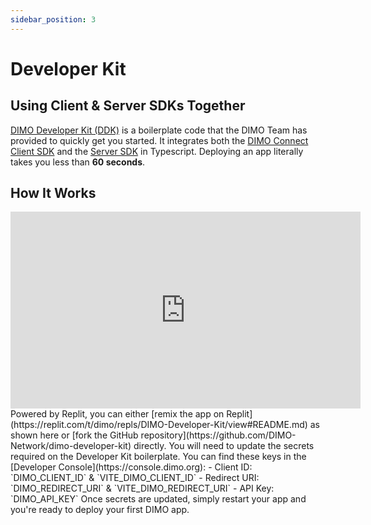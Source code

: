 ```yaml
---
sidebar_position: 3
---
```



# Developer Kit

## Using Client & Server SDKs Together
[DIMO Developer Kit (DDK)](https://replit.com/t/dimo/repls/DIMO-Developer-Kit/view#README.md) is a boilerplate code that the DIMO Team has provided to quickly get you started. It integrates
both the [DIMO Connect Client SDK](/docs/build/building-with-tools/client-sdk-dimo-connect) and the [Server SDK](/docs/build/building-with-tools/server-sdk) in Typescript.
Deploying an app literally takes you less than **60 seconds**.

## How It Works
<iframe 
	width="560" 
	height="315" 
	src="https://www.youtube.com/embed/xGdE8GgZ1iI?si=HA_tz5lrWdJlUfT0" 
	title="YouTube video player" 
	frameborder="0" 
	allow="accelerometer; autoplay; clipboard-write; encrypted-media; gyroscope; picture-in-picture; web-share" 
	referrerpolicy="strict-origin-when-cross-origin" 
	allowfullscreen
></iframe>

<Stepper>
  <Step title="Remix the App">
		Powered by Replit, you can either [remix the app on Replit](https://replit.com/t/dimo/repls/DIMO-Developer-Kit/view#README.md) as shown here or [fork the GitHub repository](https://github.com/DIMO-Network/dimo-developer-kit) directly.
		<ImageTooltips
			src="/img/ddk.png"
			alt="DIMO Developer Kit"
			tooltipAreas={[
				{
					x: 2, y: 50, width: 30, height: 10,
					title: "Remix this app",
					text: "Sign up for a Replit account and remix the DIMO Developer Kit."
				},
				{
					x: 32, y: 22, width: 66, height: 74,
					title: "Quick preview of the app",
					text: "The code of the boilerplate, it is also open-sourced and hosted on GitHub."
				}
			]}
    	/>
	</Step>

  <Step title="Update Secrets on the App">
		You will need to update the secrets required on the Developer Kit boilerplate. 
		You can find these keys in the [Developer Console](https://console.dimo.org):
		- Client ID: `DIMO_CLIENT_ID` & `VITE_DIMO_CLIENT_ID`
		- Redirect URI: `DIMO_REDIRECT_URI` & `VITE_DIMO_REDIRECT_URI`
		- API Key: `DIMO_API_KEY`
	</Step>
	<Step title="Preview & Deploy">
		Once secrets are updated, simply restart your app and you're ready to deploy your first DIMO app.
	</Step>
</Stepper>